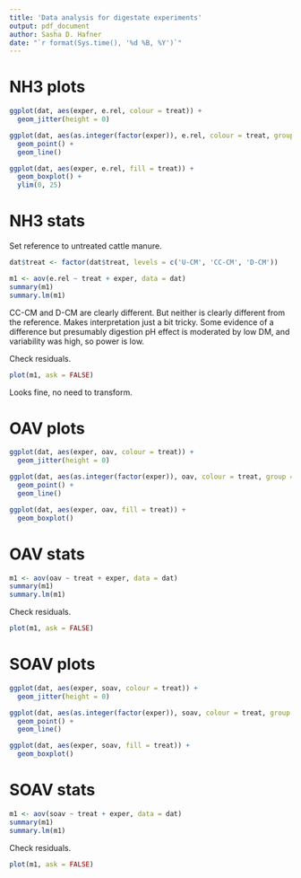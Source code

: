 ```yaml
---
title: 'Data analysis for digestate experiments'
output: pdf_document
author: Sasha D. Hafner
date: "`r format(Sys.time(), '%d %B, %Y')`"
---
```


# NH3 plots

```r
ggplot(dat, aes(exper, e.rel, colour = treat)) +
  geom_jitter(height = 0)
```

```r
ggplot(dat, aes(as.integer(factor(exper)), e.rel, colour = treat, group = interaction(treat, rep))) +
  geom_point() +
  geom_line()
```

```r
ggplot(dat, aes(exper, e.rel, fill = treat)) +
  geom_boxplot() +
  ylim(0, 25)
```

# NH3 stats

Set reference to untreated cattle manure.

```r
dat$treat <- factor(dat$treat, levels = c('U-CM', 'CC-CM', 'D-CM'))
```

```r
m1 <- aov(e.rel ~ treat + exper, data = dat)
summary(m1)
summary.lm(m1)
```

CC-CM and D-CM are clearly different.
But neither is clearly different from the reference.
Makes interpretation just a bit tricky.
Some evidence of a difference but presumably digestion pH effect is moderated by low DM, and variability was high, so power is low.

Check residuals.

```r
plot(m1, ask = FALSE)
```

Looks fine, no need to transform.

# OAV plots

```r
ggplot(dat, aes(exper, oav, colour = treat)) +
  geom_jitter(height = 0)
```

```r
ggplot(dat, aes(as.integer(factor(exper)), oav, colour = treat, group = interaction(treat, rep))) +
  geom_point() +
  geom_line()
```

```r
ggplot(dat, aes(exper, oav, fill = treat)) +
  geom_boxplot() 
```

# OAV stats

```r
m1 <- aov(oav ~ treat + exper, data = dat)
summary(m1)
summary.lm(m1)
```

Check residuals.

```r
plot(m1, ask = FALSE)
```

# SOAV plots

```r
ggplot(dat, aes(exper, soav, colour = treat)) +
  geom_jitter(height = 0)
```

```r
ggplot(dat, aes(as.integer(factor(exper)), soav, colour = treat, group = interaction(treat, rep))) +
  geom_point() +
  geom_line()
```

```r
ggplot(dat, aes(exper, soav, fill = treat)) +
  geom_boxplot() 
```

# SOAV stats

```r
m1 <- aov(soav ~ treat + exper, data = dat)
summary(m1)
summary.lm(m1)
```

Check residuals.

```r
plot(m1, ask = FALSE)
```






